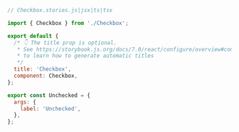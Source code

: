 ```js
// Checkbox.stories.js|jsx|ts|tsx

import { Checkbox } from './Checkbox';

export default {
  /* 👇 The title prop is optional.
   * See https://storybook.js.org/docs/7.0/react/configure/overview#configure-story-loading
   * to learn how to generate automatic titles
   */
  title: 'Checkbox',
  component: Checkbox,
};

export const Unchecked = {
  args: {
    label: 'Unchecked',
  },
};
```
